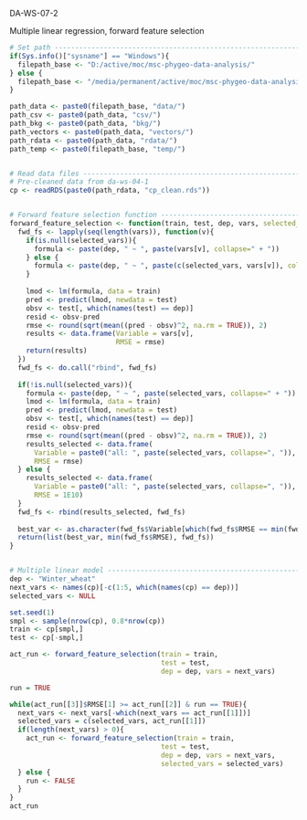 <!---
Version: "2013-10-23"
Copyright (C) 2013 Thomas Nauss, GNU GPL (>=3)
-->
DA-WS-07-2

Multiple linear regression, forward feature selection
```r
# Set path ---------------------------------------------------------------------
if(Sys.info()["sysname"] == "Windows"){
  filepath_base <- "D:/active/moc/msc-phygeo-data-analysis/"
} else {
  filepath_base <- "/media/permanent/active/moc/msc-phygeo-data-analysis/"
}

path_data <- paste0(filepath_base, "data/")
path_csv <- paste0(path_data, "csv/")
path_bkg <- paste0(path_data, "bkg/")
path_vectors <- paste0(path_data, "vectors/")
path_rdata <- paste0(path_data, "rdata/")
path_temp <- paste0(filepath_base, "temp/")


# Read data files --------------------------------------------------------------
# Pre-cleaned data from da-ws-04-1
cp <- readRDS(paste0(path_rdata, "cp_clean.rds"))


# Forward feature selection function -------------------------------------------
forward_feature_selection <- function(train, test, dep, vars, selected_vars = NULL){
  fwd_fs <- lapply(seq(length(vars)), function(v){
    if(is.null(selected_vars)){
      formula <- paste(dep, " ~ ", paste(vars[v], collapse=" + "))
    } else {
      formula <- paste(dep, " ~ ", paste(c(selected_vars, vars[v]), collapse=" + "))
    }
    
    lmod <- lm(formula, data = train)
    pred <- predict(lmod, newdata = test)
    obsv <- test[, which(names(test) == dep)]
    resid <- obsv-pred
    rmse <- round(sqrt(mean((pred - obsv)^2, na.rm = TRUE)), 2)    
    results <- data.frame(Variable = vars[v],
                          RMSE = rmse)
    return(results)
  })
  fwd_fs <- do.call("rbind", fwd_fs)
  
  if(!is.null(selected_vars)){
    formula <- paste(dep, " ~ ", paste(selected_vars, collapse=" + "))
    lmod <- lm(formula, data = train)
    pred <- predict(lmod, newdata = test)
    obsv <- test[, which(names(test) == dep)]
    resid <- obsv-pred
    rmse <- round(sqrt(mean((pred - obsv)^2, na.rm = TRUE)), 2)    
    results_selected <- data.frame(
      Variable = paste0("all: ", paste(selected_vars, collapse=", ")),
      RMSE = rmse)
  } else {
    results_selected <- data.frame(
      Variable = paste0("all: ", paste(selected_vars, collapse=", ")),
      RMSE = 1E10)
  }
  fwd_fs <- rbind(results_selected, fwd_fs)
  
  best_var <- as.character(fwd_fs$Variable[which(fwd_fs$RMSE == min(fwd_fs$RMSE))])
  return(list(best_var, min(fwd_fs$RMSE), fwd_fs))
}


# Multiple linear model --------------------------------------------------------
dep <- "Winter_wheat"
next_vars <- names(cp)[-c(1:5, which(names(cp) == dep))]
selected_vars <- NULL

set.seed(1)
smpl <- sample(nrow(cp), 0.8*nrow(cp))
train <- cp[smpl,]
test <- cp[-smpl,]

act_run <- forward_feature_selection(train = train,
                                     test = test, 
                                     dep = dep, vars = next_vars)

run = TRUE

while(act_run[[3]]$RMSE[1] >= act_run[[2]] & run == TRUE){
  next_vars <- next_vars[-which(next_vars == act_run[[1]])]
  selected_vars = c(selected_vars, act_run[[1]])
  if(length(next_vars) > 0){
    act_run <- forward_feature_selection(train = train,
                                     test = test, 
                                     dep = dep, vars = next_vars,
                                     selected_vars = selected_vars)
  } else {
    run <- FALSE
  }
}
act_run

```
